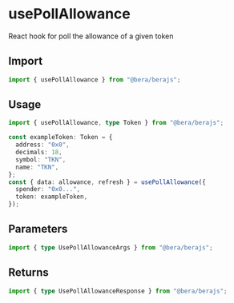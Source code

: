 # usePollAllowance

React hook for poll the allowance of a given token

## Import

```ts twoslash
import { usePollAllowance } from "@bera/berajs";
```

## Usage

```ts twoslash [example.ts]
import { usePollAllowance, type Token } from "@bera/berajs";

const exampleToken: Token = {
  address: "0x0",
  decimals: 18,
  symbol: "TKN",
  name: "TKN",
};
const { data: allowance, refresh } = usePollAllowance({
  spender: "0x0...",
  token: exampleToken,
});
```

## Parameters

```ts twoslash
import { type UsePollAllowanceArgs } from "@bera/berajs";
```

## Returns

```ts twoslash
import { type UsePollAllowanceResponse } from "@bera/berajs";
```

